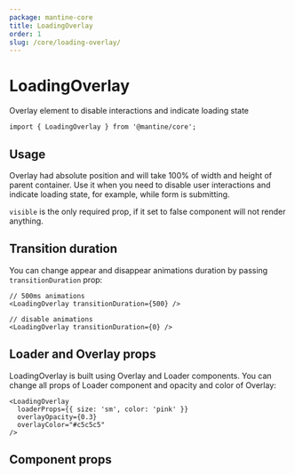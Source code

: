 ```yaml
---
package: mantine-core
title: LoadingOverlay
order: 1
slug: /core/loading-overlay/
---
```



# LoadingOverlay

Overlay element to disable interactions and indicate loading state

<PageHeader
  source="mantine-core/src/LoadingOverlay/LoadingOverlay.tsx"
  docs="core/LoadingOverlay.mdx"
  package="@mantine/core"
/>

```tsx
import { LoadingOverlay } from '@mantine/core';
```

## Usage

Overlay had absolute position and will take 100% of width and height of parent container.
Use it when you need to disable user interactions and indicate loading state, for example, while form is submitting.

`visible` is the only required prop, if it set to false component will not render anything.

<LoadingOverlayBaseDemo />

## Transition duration

You can change appear and disappear animations duration by passing `transitionDuration` prop:

```tsx
// 500ms animations
<LoadingOverlay transitionDuration={500} />

// disable animations
<LoadingOverlay transitionDuration={0} />
```

## Loader and Overlay props

LoadingOverlay is built using <GatsbyLink to="/core/overlay">Overlay</GatsbyLink> and <GatsbyLink to="/core/loader">Loader</GatsbyLink> components.
You can change all props of Loader component and opacity and color of Overlay:

```tsx
<LoadingOverlay
  loaderProps={{ size: 'sm', color: 'pink' }}
  overlayOpacity={0.3}
  overlayColor="#c5c5c5"
/>
```

## Component props

<PropsTable component="LoadingOverlay" />
